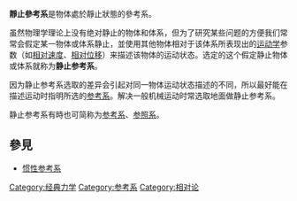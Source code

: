 {{Unreferenced|time=2019-09-02T09:25:04+00:00}}
{{NoteTA|G1=物理學}}

'''靜止參考系'''是物体處於靜止狀態的參考系。

虽然物理学理论上没有绝对静止的物体和体系，但为了研究某些问题的方便我们常常会假定某一物体或体系静止，並使用其他物体相对于该体系所表现出的[[运动学|运动学]]参数（如[[相对速度|相对速度]]、[[相对位移|相对位移]]）来描述该物体的运动状态。选定的这个假定静止物体或体系就称为'''静止参考系'''。

因为静止参考系选取的差异会引起对同一物体运动状态描述的不同，所以最好能在描述运动时指明所选的[[参考系|参考系]]。解决一般机械运动时常选取地面做静止参考系。

静止参考系有時也可简称为[[参考系|参考系]]、[[参照系|参照系]]。

== 參見 ==
* [[惯性参考系|惯性参考系]]

{{物理學小作品}}

[[Category:经典力学|Category:经典力学]]
[[Category:参考系|Category:参考系]]
[[Category:相对论|Category:相对论]]